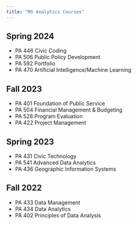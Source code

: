 ```yaml
---
title: "MS Analytics Courses"
---
```


## Spring 2024

-   PA 446 Civic Coding
-   PA 506 Public Policy Development
-   PA 592 Portfolio
-   PA 470 Artificial Intelligence/Machine Learning

## Fall 2023

-   PA 401 Foundation of Public Service
-   PA 504 Financial Management & Budgeting
-   PA 528 Program Evaluation
-   PA 422 Project Management

## Spring 2023

-   PA 431 Civic Technology
-   PA 541 Advanced Data Analytics
-   PA 436 Geographic Information Systems

## Fall 2022

-   PA 433 Data Management
-   PA 434 Data Analytics
-   PA 402 Principles of Data Analysis
